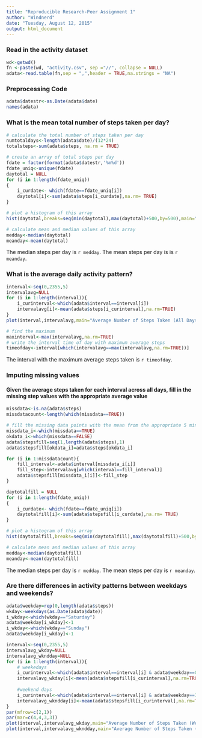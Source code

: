 ```yaml
---
title: "Reproducible Research-Peer Assignment 1"
author: "Windnerd"
date: "Tuesday, August 12, 2015"
output: html_document
---
```


### Read in the activity dataset
```r
wd<-getwd()
fn <-paste(wd, "activity.csv", sep ="//", collapse = NULL)
adata<-read.table(fn,sep = ",",header = TRUE,na.strings = "NA")
```

### Preprocessing Code
```r
adata$datestr<-as.Date(adata$date)
names(adata)
```

### What is the mean total number of steps taken per day?
```r
# calculate the total number of steps taken per day
numtotaldays<-length(adata$date)/(12*24)
totalsteps<-sum(adata$steps, na.rm = TRUE)

# create an array of total steps per day
fdate = factor(format(adata$datestr,'%m%d'))
fdate_uniq<-unique(fdate)
daytotal = NULL
for (i in 1:length(fdate_uniq))
{
    i_curdate<- which(fdate==fdate_uniq[i])   
    daytotal[i]<-sum(adata$steps[i_curdate],na.rm= TRUE)
}

# plot a histogram of this array
hist(daytotal,breaks=seq(min(daytotal),max(daytotal)+500,by=500),main="Histogram of Total Steps Taken Each Day",xlab="Total Steps Taken Each Day")

# calculate mean and median values of this array
medday<-median(daytotal)
meanday<-mean(daytotal)

```
The median steps per day is `r medday`.
The mean steps per day is is `r meanday`.

### What is the average daily activity pattern?
```r
interval<-seq(0,2355,5)
intervalavg=NULL
for (i in 1:length(interval)){
    i_curinterval<-which(adata$interval==interval[i])
    intervalavg[i]<-mean(adata$steps[i_curinterval],na.rm=TRUE)    
}
plot(interval,intervalavg,main="Average Number of Steps Taken (All Days)",xlab="Time Interval")

# find the maximum
maxinterval<-max(intervalavg,na.rm=TRUE)
# write the interval time of day with maximum average steps
timeofday<-interval[which(intervalavg==max(intervalavg,na.rm=TRUE))]
```
The interval with the maximum average steps taken is `r timeofday`.

### Imputing missing values
#### Given the average steps taken for each interval across all days, fill in the missing step values with the appropriate average value
```r
missdata<-is.na(adata$steps)
missdatacount<-length(which(missdata==TRUE))

# fill the missing data points with the mean from the appropriate 5 min interval
missdata_i<-which(missdata==TRUE)
okdata_i<-which(missdata==FALSE)
adata$stepsfill=seq(1,length(adata$steps),1)
adata$stepsfill[okdata_i]=adata$steps[okdata_i]

for (i in 1:missdatacount){
    fill_interval<-adata$interval[missdata_i[i]]
    fill_step<-intervalavg[which(interval==fill_interval)]
    adata$stepsfill[missdata_i[i]]<-fill_step    
}

daytotalfill = NULL
for (i in 1:length(fdate_uniq))
{
    i_curdate<- which(fdate==fdate_uniq[i])   
    daytotalfill[i]<-sum(adata$stepsfill[i_curdate],na.rm= TRUE)
}

# plot a histogram of this array
hist(daytotalfill,breaks=seq(min(daytotalfill),max(daytotalfill)+500,by=500),main="Histogram of Total Steps Taken Each Day (filled nas)",xlab="Total Steps Taken Each Day")

# calculate mean and median values of this array
medday<-median(daytotalfill)
meanday<-mean(daytotalfill)
```
The median steps per day is `r medday`.
The mean steps per day is `r meanday`.

### Are there differences in activity patterns between weekdays and weekends?
```r
adata$weekday=rep(0,length(adata$steps))
wkday<-weekdays(as.Date(adata$date))
i_wkday<-which(wkday=="Saturday")
adata$weekday[i_wkday]<-1
i_wkday<-which(wkday=="Sunday")
adata$weekday[i_wkday]<-1

interval<-seq(0,2355,5)
intervalavg_wkday=NULL
intervalavg_wkndday=NULL
for (i in 1:length(interval)){
    # weekedays
    i_curinterval<-which(adata$interval==interval[i] & adata$weekday==0)
    intervalavg_wkday[i]<-mean(adata$stepsfill[i_curinterval],na.rm=TRUE)    
    
    #weekend days
    i_curinterval<-which(adata$interval==interval[i] & adata$weekday==1)
    intervalavg_wkndday[i]<-mean(adata$stepsfill[i_curinterval],na.rm=TRUE)    
}
par(mfrow=c(2,1))
par(mar=c(4,4,3,3))
plot(interval,intervalavg_wkday,main="Average Number of Steps Taken (Weekdays)-NA Filled Dataset",xlab="Time Interval")
plot(interval,intervalavg_wkndday,main="Average Number of Steps Taken (Weekends)-NA Filled Dataset",xlab="Time Interval")
```
